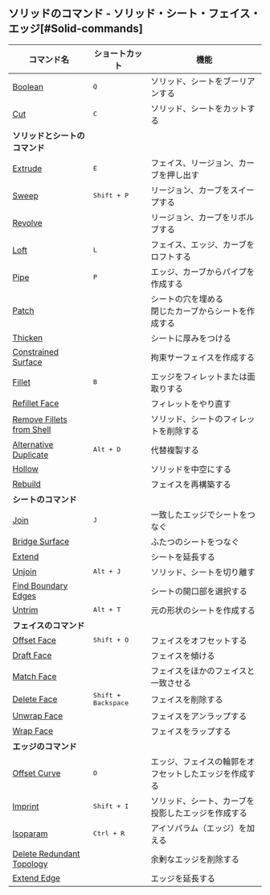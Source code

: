 ## ソリッドのコマンド - ソリッド・シート・フェイス・エッジ[#Solid-commands]
| コマンド名                                                   | ショートカット               | 機能                                                     |
| ------------------------------------------------------------ | ---------------------------- | -------------------------------------------------------- |
| [Boolean](solid/boolean)                                     | <kbd>Q</kbd>                 | ソリッド、シートをブーリアンする                         |
| [Cut](solid/cut)                                             | <kbd>C</kbd>                 | ソリッド、シートをカットする                             |
| **ソリッドとシートのコマンド**                               |                              |                                                          |
| [Extrude](solid/extrude)                                     | <kbd>E</kbd>                 | フェイス、リージョン、カーブを押し出す                   |
| [Sweep](solid/sweep)                                         | <kbd>Shift + P</kbd>         | リージョン、カーブをスイープする                         |
| [Revolve](solid/revolve)                                     |                              | リージョン、カーブをリボルブする                         |
| [Loft](solid/loft)                                           | <kbd>L</kbd>                 | フェイス、エッジ、カーブをロフトする                     |
| [Pipe](solid/pipe)                                           | <kbd>P</kbd>                 | エッジ、カーブからパイプを作成する                       |
| [Patch](solid/patch)                                         |                              | シートの穴を埋める<br />閉じたカーブからシートを作成する |
| [Thicken](solid/thicken)                                     |                              | シートに厚みをつける                                     |
| [Constrained Surface](solid/constrained-surface)             |                              | 拘束サーフェイスを作成する                               |
| [Fillet](solid/fillet)                                       | <kbd>B</kbd>                 | エッジをフィレットまたは面取りする                       |
| [Refillet Face](solid/refillet-face)                         |                              | フィレットをやり直す                                     |
| [Remove Fillets from Shell](solid/remove-fillets-from-shell) |                              | ソリッド、シートのフィレットを削除する                   |
| [Alternative Duplicate](solid/alternative-duplicate)         | <kbd>Alt + D</kbd>           | 代替複製する                                             |
| [Hollow](solid/hollow)                                       |                              | ソリッドを中空にする                                     |
| [Rebuild](solid/rebuild)                                     |                              | フェイスを再構築する                                     |
| **シートのコマンド**                                         |                              |                                                          |
| [Join](solid/join)                                           | <kbd>J</kbd>                 | 一致したエッジでシートをつなぐ                           |
| [Bridge Surface](solid/bridge-surface)                       |                              | ふたつのシートをつなぐ                                   |
| [Extend](solid/extend)                                       |                              | シートを延長する                                         |
| [Unjoin](solid/unjoin)                                     | <kbd>Alt + J</kbd>           | ソリッド、シートを切り離す                               |
| [Find Boundary Edges](solid/find-boundary-edges)             |                              | シートの開口部を選択する                                 |
| [Untrim](solid/untrim)                                       | <kbd>Alt + T</kbd>           | 元の形状のシートを作成する                               |
| **フェイスのコマンド**                                       |                              |                                                          |
| [Offset Face](solid/offset-face)                             | <kbd>Shift + O</kbd>         | フェイスをオフセットする                                 |
| [Draft Face](solid/draft-face)                               |                              | フェイスを傾ける                                         |
| [Match Face](solid/match-face)                               |                              | フェイスをほかのフェイスと一致させる                     |
| [Delete Face](solid/delete-face)                             | <kbd>Shift + Backspace</kbd> | フェイスを削除する                                       |
| [Unwrap Face](solid/unwrap-face)                             |                              | フェイスをアンラップする                                 |
| [Wrap Face](solid/wrap-face)                                 |                              | フェイスをラップする                                     |
| **エッジのコマンド**                                         |                              |                                                          |
| [Offset Curve](solid/offset-curve)                           | <kbd>O</kbd>                 | エッジ、フェイスの輪郭をオフセットしたエッジを作成する   |
| [Imprint](solid/imprint)                                     | <kbd>Shift + I</kbd>         | ソリッド、シート、カーブを投影したエッジを作成する       |
| [Isoparam](solid/isoparam)                                   | <kbd>Ctrl + R</kbd>          | アイソパラム（エッジ）を加える                           |
| [Delete Redundant Topology](solid/delete-redundant-topology) |                              | 余剰なエッジを削除する                                   |
| [Extend Edge](solid/extend-edge)                             |                              | エッジを延長する                                         |















